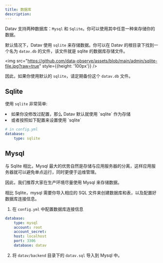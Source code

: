 ```yaml
---
title: 数据库
description:
---
```



Datav 支持两种数据库：`Mysql` 和 `Sqlite`。你可以使用其中任意一种来存储你的数据。

默认情况下，Datav 使用 `sqlite` 来存储数据。你可以在 Datav 的根目录下找到一个名为 `datav.db` 的文件，该文件就是 sqlite 的数据库存储文件。

<img src="https://github.com/data-observe/assets/blob/main/admin/sqlite-file.jpg?raw=true" style={{height: '100px'}} />

因此，如果你使用默认的 `sqlite`，请定期备份这个 `datav.db` 文件。

## Sqlite 

使用 `sqlite` 非常简单:

<TextList>
    <li>如果你没修改过配置，那么 Datav 默认就使用 `sqlite` 作为存储</li>
    <li>或者按照如下配置来设置使用 `sqlite`</li>
</TextList>

```yml
# in config.yml
database:
    type: sqlite
```

## Mysql 

与 Sqlite 相比，Mysql 最大的优势自然是存储与应用服务器的分离，这样应用服务器就可以避免单点运行，同时更便于运维管理。

因此，我们推荐大家在生产环境尽量使用 Mysql 来存储数据。

相比 Sqlite，mysql 需要你导入相应的 SQL 文件来创建数据库和表，以及配置好数据库连接信息。

1. 在 `config.yml` 中配置数据库连接信息

```yml
database:
    type: mysql
    account: root
    account_secret: 
    host: localhost
    port: 3306
    database: datav
```

2. 将 <Code>datav/backend</Code> 目录下的 `datav.sql` 导入到 Mysql 中。




